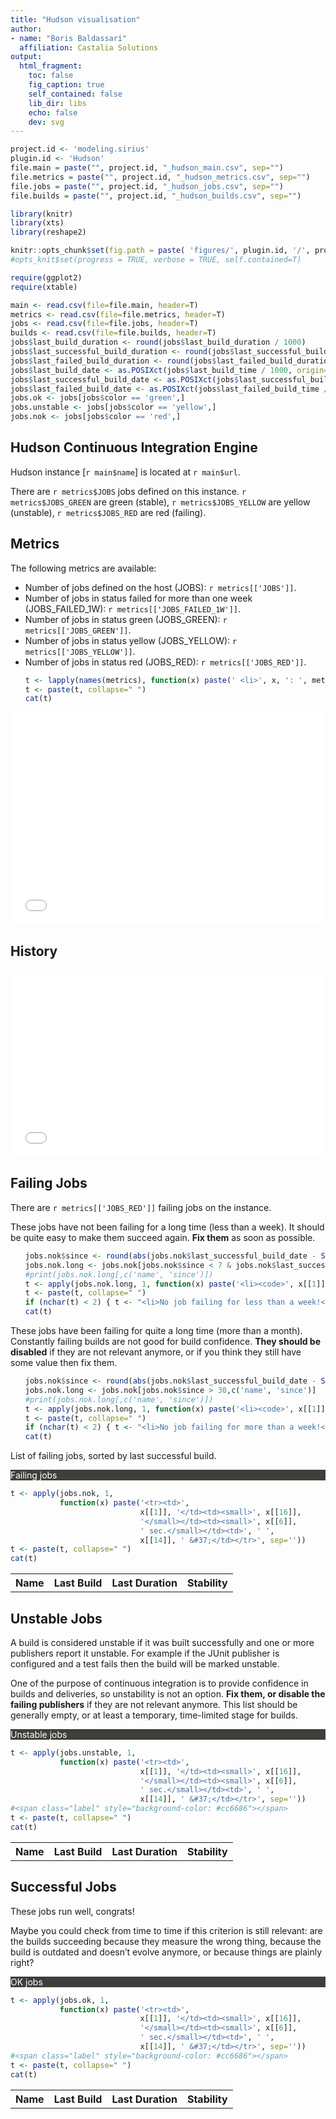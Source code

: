 ```yaml
---
title: "Hudson visualisation"
author:
- name: "Boris Baldassari"
  affiliation: Castalia Solutions
output:
  html_fragment:
    toc: false
    fig_caption: true
    self_contained: false
    lib_dir: libs
    echo: false
    dev: svg
---
```


```r
project.id <- 'modeling.sirius'
plugin.id <- 'Hudson'
file.main = paste("", project.id, "_hudson_main.csv", sep="")
file.metrics = paste("", project.id, "_hudson_metrics.csv", sep="")
file.jobs = paste("", project.id, "_hudson_jobs.csv", sep="")
file.builds = paste("", project.id, "_hudson_builds.csv", sep="")

library(knitr)
library(xts)
library(reshape2)

knitr::opts_chunk$set(fig.path = paste( 'figures/', plugin.id, '/', project.id, '/', sep=""))
#opts_knit$set(progress = TRUE, verbose = TRUE, self.contained=T)

require(ggplot2)
require(xtable)

main <- read.csv(file=file.main, header=T)
metrics <- read.csv(file=file.metrics, header=T)
jobs <- read.csv(file=file.jobs, header=T)
builds <- read.csv(file=file.builds, header=T)
jobs$last_build_duration <- round(jobs$last_build_duration / 1000)
jobs$last_successful_build_duration <- round(jobs$last_successful_build_duration / 1000)
jobs$last_failed_build_duration <- round(jobs$last_failed_build_duration / 1000)
jobs$last_build_date <- as.POSIXct(jobs$last_build_time / 1000, origin="1970-01-01")
jobs$last_successful_build_date <- as.POSIXct(jobs$last_successful_build_time / 1000, origin="1970-01-01")
jobs$last_failed_build_date <- as.POSIXct(jobs$last_failed_build_time / 1000, origin="1970-01-01")
jobs.ok <- jobs[jobs$color == 'green',]
jobs.unstable <- jobs[jobs$color == 'yellow',]
jobs.nok <- jobs[jobs$color == 'red',]
```

<div class="row">
<div class="col-md-6">

## Hudson Continuous Integration Engine

Hudson instance [``r main$name``] is located at ``r main$url``. 

There are ``r metrics$JOBS`` jobs defined on this instance. ``r metrics$JOBS_GREEN`` are green (stable), ``r metrics$JOBS_YELLOW`` are yellow (unstable), ``r metrics$JOBS_RED`` are red (failing).

## Metrics

The following metrics are available:

<ul>
  <li>Number of jobs defined on the host (JOBS): ``r metrics[['JOBS']]``.</li>
  <li>Number of jobs in status failed for more than one week (JOBS_FAILED_1W): ``r metrics[['JOBS_FAILED_1W']]``.</li>
  <li>Number of jobs in status green (JOBS_GREEN): ``r metrics[['JOBS_GREEN']]``.</li>
  <li>Number of jobs in status yellow (JOBS_YELLOW): ``r metrics[['JOBS_YELLOW']]``.</li>
  <li>Number of jobs in status red (JOBS_RED): ``r metrics[['JOBS_RED']]``.</li>
```r
t <- lapply(names(metrics), function(x) paste(' <li>', x, ': ', metrics[[x]], '</li>', sep=''))
t <- paste(t, collapse=" ")
cat(t)
```
</ul>

</div>
<div class="col-md-6">
  <iframe src="/projects/`r project.id`/Hudson/hudson_pie.html" frameborder="0" style="width: 500px; height: 340px"></iframe>
</div>
</div>

## History 

<iframe src="/projects/`r project.id`/Hudson/hudson_hist.html" frameborder="0" style="width: 100%; height: 300px"></iframe>

## Failing Jobs

There are ``r metrics[['JOBS_RED']]`` failing jobs on the instance. 

These jobs have not been failing for a long time (less than a week). It should be quite easy to make them succeed again. <b>Fix them</b> as soon as possible.

<ul>
```r
jobs.nok$since <- round(abs(jobs.nok$last_successful_build_date - Sys.time()))
jobs.nok.long <- jobs.nok[jobs.nok$since < 7 & jobs.nok$last_successful_build_time > 10,c('name', 'since')]
#print(jobs.nok.long[,c('name', 'since')])
t <- apply(jobs.nok.long, 1, function(x) paste('<li><code>', x[[1]], '</code> has been failing for <code>', x[[2]], '</code>. </li>', sep=''))
t <- paste(t, collapse=" ")
if (nchar(t) < 2) { t <- "<li>No job failing for less than a week!</li>" }
cat(t)
```
</ul>

These jobs have been failing for quite a long time (more than a month). Constantly failing builds are not good for build confidence. <b>They should be disabled</b> if they are not relevant anymore, or if you think they still have some value then fix them.

<ul>
```r
jobs.nok$since <- round(abs(jobs.nok$last_successful_build_date - Sys.time()))
jobs.nok.long <- jobs.nok[jobs.nok$since > 30,c('name', 'since')]
#print(jobs.nok.long[,c('name', 'since')])
t <- apply(jobs.nok.long, 1, function(x) paste('<li><code>', x[[1]], '</code> has been failing for <code>', x[[2]], '</code>. </li>', sep=''))
t <- paste(t, collapse=" ")
if (nchar(t) < 2) { t <- "<li>No job failing for more than a week!</li>" }
cat(t)
```
</ul>

List of failing jobs, sorted by last successful build.

<div class="panel panel-default">
<div class="panel-heading" style="background-color: #3E3F3A; color: white"><span class="fa fa-indent"></span>  Failing jobs</div>
<table class="table table-striped">
  <tr><th>Name</th><th>Last Build</th><th>Last Duration</th><th>Stability</th></tr>
```r
t <- apply(jobs.nok, 1, 
           function(x) paste('<tr><td>',
                             x[[1]], '</td><td><small>', x[[16]], 
                             '</small></td><td><small>', x[[6]], 
                             ' sec.</small></td><td>', ' ',
                             x[[14]], ' &#37;</td></tr>', sep=''))
t <- paste(t, collapse=" ")
cat(t)
```
</table>
</div>

## Unstable Jobs

A build is considered unstable if it was built successfully and one or more publishers report it unstable. For example if the JUnit publisher is configured and a test fails then the build will be marked unstable. 

One of the purpose of continuous integration is to provide confidence in builds and deliveries, so unstability is not an option. <b>Fix them, or disable the failing publishers</b> if they are not relevant anymore. This list should be generally empty, or at least a temporary, time-limited stage for builds.

<div class="panel panel-default">
<div class="panel-heading" style="background-color: #3E3F3A; color: white"><span class="fa fa-indent"></span>  Unstable jobs</div>
<table class="table table-striped">
  <tr><th>Name</th><th>Last Build</th><th>Last Duration</th><th>Stability</th></tr>
```r
t <- apply(jobs.unstable, 1, 
           function(x) paste('<tr><td>',
                             x[[1]], '</td><td><small>', x[[16]], 
                             '</small></td><td><small>', x[[6]], 
                             ' sec.</small></td><td>', ' ',
                             x[[14]], ' &#37;</td></tr>', sep=''))
#<span class="label" style="background-color: #cc6686"></span>
t <- paste(t, collapse=" ")
cat(t)
```
</table>
</div>

## Successful Jobs

These jobs run well, congrats! 

Maybe you could check from time to time if this criterion is still relevant: are the builds succeeding because they measure the wrong thing, because the build is outdated and doesn't evolve anymore, or because things are plainly right?

<div class="panel panel-default">
<div class="panel-heading" style="background-color: #3E3F3A; color: white"><span class="fa fa-indent"></span>  OK jobs</div>
<table class="table table-striped">
  <tr><th>Name</th><th>Last Build</th><th>Last Duration</th><th>Stability</th></tr>
```r
t <- apply(jobs.ok, 1, 
           function(x) paste('<tr><td>',
                             x[[1]], '</td><td><small>', x[[16]], 
                             '</small></td><td><small>', x[[6]], 
                             ' sec.</small></td><td>', ' ',
                             x[[14]], ' &#37;</td></tr>', sep=''))
#<span class="label" style="background-color: #cc6686"></span>
t <- paste(t, collapse=" ")
cat(t)
```
</table>
</div>
</div>
